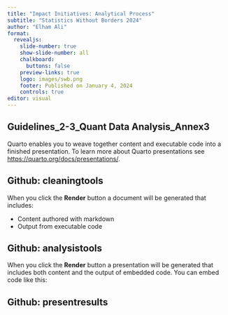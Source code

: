 ```yaml
---
title: "Impact Initiatives: Analytical Process"
subtitle: "Statistics Without Borders 2024"
author: "Elham Ali"
format:
  revealjs:
    slide-number: true
    show-slide-number: all
    chalkboard: 
      buttons: false
    preview-links: true
    logo: images/swb.png
    footer: Published on January 4, 2024
    controls: true
editor: visual
---
```


## **Guidelines_2-3_Quant Data Analysis_Annex3**

Quarto enables you to weave together content and executable code into a finished presentation. To learn more about Quarto presentations see <https://quarto.org/docs/presentations/>.

## Github: cleaningtools

When you click the **Render** button a document will be generated that includes:

-   Content authored with markdown
-   Output from executable code

## Github: analysistools

When you click the **Render** button a presentation will be generated that includes both content and the output of embedded code. You can embed code like this:

## Github: presentresults 

## 
